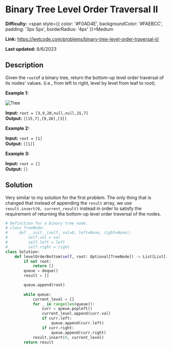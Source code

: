 # Binary Tree Level Order Traversal II

**Difficulty:** <span style={{ color: '#F0AD4E', backgroundColor: '#FAEBCC', padding: '3px 5px', borderRadius: '4px' }}>Medium</span>

**Link:** https://leetcode.com/problems/binary-tree-level-order-traversal-ii/

**Last updated:** 8/6/2023

## Description 

Given the `root`of a binary tree, return the bottom-up level order traversal of its nodes' values. (i.e., from left to right, level by level from leaf to root).

**Example 1:**

<img src="https://assets.leetcode.com/uploads/2021/02/19/tree1.jpg" alt="Tree" />


**Input:** `root = [3,9,20,null,null,15,7]`  
**Output:** `[[15,7],[9,20],[3]]`  

**Example 2:**

**Input:** `root = [1]`  
**Output:** `[[1]]`  

**Example 3:**

**Input:** `root = []`  
**Output:** `[]`  

## Solution

Very similar to my solution for the first problem. The only thing that is changed that instead of appending the `result` array, we use `result.insert(0, current_result)` instead in order to satisfy the requirement of returning the bottom-up level order traversal of the nodes.


```python
# Definition for a binary tree node.
# class TreeNode:
#     def __init__(self, val=0, left=None, right=None):
#         self.val = val
#         self.left = left
#         self.right = right
class Solution:
    def levelOrderBottom(self, root: Optional[TreeNode]) -> List[List[int]]:
        if not root:
            return []
        queue = deque()
        result = []

        queue.append(root)
        
        while queue:
            current_level = []
            for _ in range(len(queue)):
                curr = queue.popleft()
                current_level.append(curr.val)
                if curr.left:
                    queue.append(curr.left)
                if curr.right:
                    queue.append(curr.right)
            result.insert(0, current_level)
        return result
```


